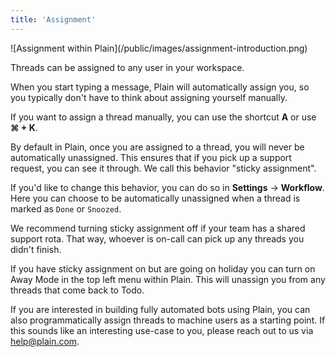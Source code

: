 ```yaml
---
title: 'Assignment'
---
```


<Frame>![Assignment within Plain](/public/images/assignment-introduction.png)</Frame>

Threads can be assigned to any user in your workspace.

When you start typing a message, Plain will automatically assign you, so you typically don't have to think about assigning yourself manually.

If you want to assign a thread manually, you can use the shortcut **A** or use **⌘ + K**.

By default in Plain, once you are assigned to a thread, you will never be automatically unassigned. This ensures that if you pick up a support request, you can see it through. We call this behavior "sticky assignment".

If you'd like to change this behavior, you can do so in **Settings** → **Workflow**. Here you can choose to be automatically unassigned when a thread is marked as `Done` or `Snoozed`.

We recommend turning sticky assignment off if your team has a shared support rota. That way, whoever is on-call can pick up any threads you didn't finish.

If you have sticky assignment on but are going on holiday you can turn on Away Mode in the top left menu within Plain. This will unassign you from any threads that come back to Todo.

If you are interested in building fully automated bots using Plain, you can also programmatically assign threads to machine users as a starting point. If this sounds like an interesting use-case to you, please reach out to us via help@plain.com.
